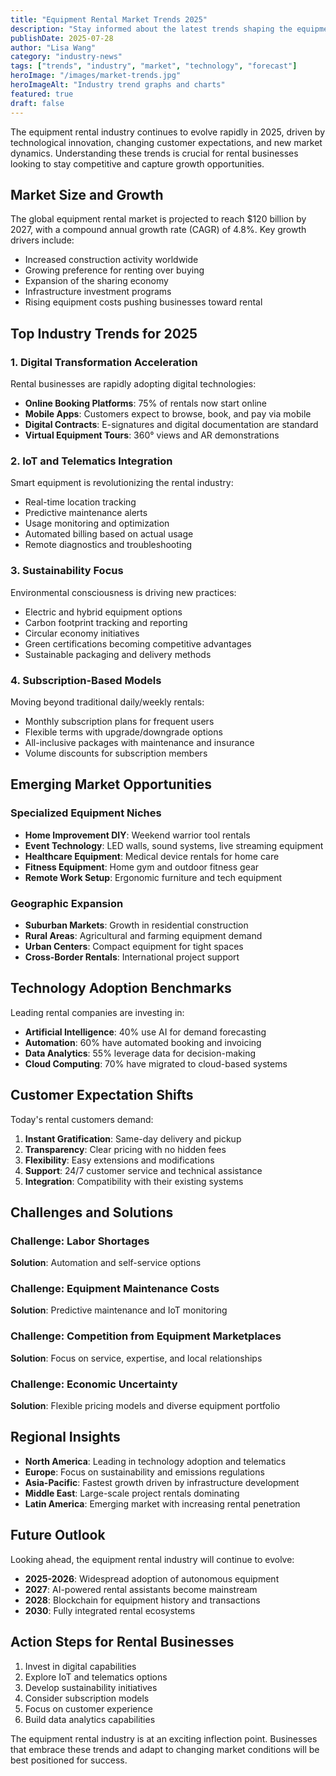 ```yaml
---
title: "Equipment Rental Market Trends 2025"
description: "Stay informed about the latest trends shaping the equipment rental industry in 2025, from technology adoption to market opportunities."
publishDate: 2025-07-28
author: "Lisa Wang"
category: "industry-news"
tags: ["trends", "industry", "market", "technology", "forecast"]
heroImage: "/images/market-trends.jpg"
heroImageAlt: "Industry trend graphs and charts"
featured: true
draft: false
---
```


The equipment rental industry continues to evolve rapidly in 2025, driven by technological innovation, changing customer expectations, and new market dynamics. Understanding these trends is crucial for rental businesses looking to stay competitive and capture growth opportunities.

## Market Size and Growth

The global equipment rental market is projected to reach $120 billion by 2027, with a compound annual growth rate (CAGR) of 4.8%. Key growth drivers include:

- Increased construction activity worldwide
- Growing preference for renting over buying
- Expansion of the sharing economy
- Infrastructure investment programs
- Rising equipment costs pushing businesses toward rental

## Top Industry Trends for 2025

### 1. Digital Transformation Acceleration

Rental businesses are rapidly adopting digital technologies:

- **Online Booking Platforms**: 75% of rentals now start online
- **Mobile Apps**: Customers expect to browse, book, and pay via mobile
- **Digital Contracts**: E-signatures and digital documentation are standard
- **Virtual Equipment Tours**: 360° views and AR demonstrations

### 2. IoT and Telematics Integration

Smart equipment is revolutionizing the rental industry:

- Real-time location tracking
- Predictive maintenance alerts
- Usage monitoring and optimization
- Automated billing based on actual usage
- Remote diagnostics and troubleshooting

### 3. Sustainability Focus

Environmental consciousness is driving new practices:

- Electric and hybrid equipment options
- Carbon footprint tracking and reporting
- Circular economy initiatives
- Green certifications becoming competitive advantages
- Sustainable packaging and delivery methods

### 4. Subscription-Based Models

Moving beyond traditional daily/weekly rentals:

- Monthly subscription plans for frequent users
- Flexible terms with upgrade/downgrade options
- All-inclusive packages with maintenance and insurance
- Volume discounts for subscription members

## Emerging Market Opportunities

### Specialized Equipment Niches

- **Home Improvement DIY**: Weekend warrior tool rentals
- **Event Technology**: LED walls, sound systems, live streaming equipment
- **Healthcare Equipment**: Medical device rentals for home care
- **Fitness Equipment**: Home gym and outdoor fitness gear
- **Remote Work Setup**: Ergonomic furniture and tech equipment

### Geographic Expansion

- **Suburban Markets**: Growth in residential construction
- **Rural Areas**: Agricultural and farming equipment demand
- **Urban Centers**: Compact equipment for tight spaces
- **Cross-Border Rentals**: International project support

## Technology Adoption Benchmarks

Leading rental companies are investing in:

- **Artificial Intelligence**: 40% use AI for demand forecasting
- **Automation**: 60% have automated booking and invoicing
- **Data Analytics**: 55% leverage data for decision-making
- **Cloud Computing**: 70% have migrated to cloud-based systems

## Customer Expectation Shifts

Today's rental customers demand:

1. **Instant Gratification**: Same-day delivery and pickup
2. **Transparency**: Clear pricing with no hidden fees
3. **Flexibility**: Easy extensions and modifications
4. **Support**: 24/7 customer service and technical assistance
5. **Integration**: Compatibility with their existing systems

## Challenges and Solutions

### Challenge: Labor Shortages
**Solution**: Automation and self-service options

### Challenge: Equipment Maintenance Costs
**Solution**: Predictive maintenance and IoT monitoring

### Challenge: Competition from Equipment Marketplaces
**Solution**: Focus on service, expertise, and local relationships

### Challenge: Economic Uncertainty
**Solution**: Flexible pricing models and diverse equipment portfolio

## Regional Insights

- **North America**: Leading in technology adoption and telematics
- **Europe**: Focus on sustainability and emissions regulations
- **Asia-Pacific**: Fastest growth driven by infrastructure development
- **Middle East**: Large-scale project rentals dominating
- **Latin America**: Emerging market with increasing rental penetration

## Future Outlook

Looking ahead, the equipment rental industry will continue to evolve:

- **2025-2026**: Widespread adoption of autonomous equipment
- **2027**: AI-powered rental assistants become mainstream
- **2028**: Blockchain for equipment history and transactions
- **2030**: Fully integrated rental ecosystems

## Action Steps for Rental Businesses

1. Invest in digital capabilities
2. Explore IoT and telematics options
3. Develop sustainability initiatives
4. Consider subscription models
5. Focus on customer experience
6. Build data analytics capabilities

The equipment rental industry is at an exciting inflection point. Businesses that embrace these trends and adapt to changing market conditions will be best positioned for success.